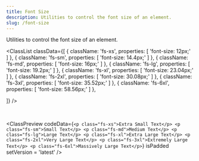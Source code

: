 ```yaml
---
title: Font Size
description: Utilities to control the font size of an element.
slug: /font-size
---
```



Utilities to control the font size of an element.

<ClassList
  classData={[
    {
      className: 'fs-xs',
      properties: [
        'font-size: 12px;'
      ]
    },
    {
      className: 'fs-sm',
      properties: [
        'font-size: 14.4px;'
      ]
    },
    {
      className: 'fs-md',
      properties: [
        'font-size: 16px;'
      ]
    },
    {
      className: 'fs-lg',
      properties: [
        'font-size: 19.2px;'
      ]
    },
    {
      className: 'fs-xl',
      properties: [
        'font-size: 23.04px;'
      ]
    },
    {
      className: 'fs-2xl',
      properties: [
        'font-size: 30.08px;'
      ]
    },
    {
      className: 'fs-3xl',
      properties: [
        'font-size: 35.52px;'
      ]
    },
    {
      className: 'fs-6xl',
      properties: [
        'font-size: 58.56px;'
      ]
    },
    
  ]}
/>

<br />

<ClassPreview
  codeData={`<p class="fs-xs">Extra Small Text</p>
    <p class="fs-sm">Small Text</p>
    <p class="fs-md">Medium Text</p>
    <p class="fs-lg">Large Text</p>
    <p class="fs-xl">Extra Large Text</p>
    <p class="fs-2xl">Very Large Text</p>
    <p class="fs-3xl">Extremely Large Text</p>
    <p class="fs-6xl">Massively Large Text</p>`}
  isPadded
  setVersion = 'latest'
/>